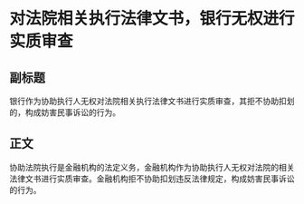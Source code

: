 # 对法院相关执行法律文书，银行无权进行实质审查
## 副标题
银行作为协助执行人无权对法院相关执行法律文书进行实质审查，其拒不协助扣划的，构成妨害民事诉讼的行为。
## 正文
协助法院执行是金融机构的法定义务，金融机构作为协助执行人无权对法院的相关法律文书进行实质审查。金融机构拒不协助扣划违反法律规定，构成妨害民事诉讼的行为。